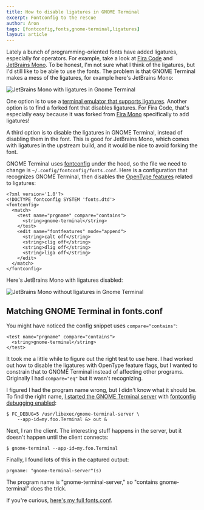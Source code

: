 ```yaml
---
title: How to disable ligatures in GNOME Terminal
excerpt: Fontconfig to the rescue
author: Aron
tags: [fontconfig,fonts,gnome-terminal,ligatures]
layout: article
---
```


Lately a bunch of programming-oriented fonts have added ligatures, especially
for operators. For example, take a look at [Fira
Code](https://github.com/tonsky/FiraCode) and [JetBrains
Mono](https://www.jetbrains.com/lp/mono/). To be honest, I'm not sure what
I think of the ligatures, but I'd still like to be able to use the fonts. The
problem is that GNOME Terminal makes a mess of the ligatures, for example here's
JetBrains Mono:

<div className="post-image wide">
  <img alt="JetBrains Mono with ligatures in Gnome Terminal" src="/img/as-is/gnome-terminal-jetbrains-mono-ligatures.png">
</div>

One option is to use a [terminal emulator that supports
ligatures](https://github.com/tonsky/FiraCode/blob/master/README.md#terminal-support).
Another option is to find a forked font that disables ligatures. For Fira Code,
that's especially easy because it was forked from [Fira
Mono](http://mozilla.github.io/Fira/) specifically to add ligatures!

A third option is to disable the ligatures in GNOME Terminal, instead of
disabling them in the font. This is good for JetBrains Mono, which comes with
ligatures in the upstream build, and it would be nice to avoid forking the font.

GNOME Terminal uses
[fontconfig](https://www.freedesktop.org/wiki/Software/fontconfig/) under the
hood, so the file we need to change is `~/.config/fontconfig/fonts.conf`. Here
is a configuration that recognizes GNOME Terminal, then disables the [OpenType
features](https://docs.microsoft.com/en-us/typography/opentype/spec/featurelist)
related to ligatures:

    <?xml version='1.0'?>
    <!DOCTYPE fontconfig SYSTEM 'fonts.dtd'>
    <fontconfig>
      <match>
        <test name="prgname" compare="contains">
          <string>gnome-terminal</string>
        </test>
        <edit name="fontfeatures" mode="append">
          <string>calt off</string>
          <string>clig off</string>
          <string>dlig off</string>
          <string>liga off</string>
        </edit>
      </match>
    </fontconfig>

Here's JetBrains Mono with ligatures disabled:

<div className="post-image wide">
  <img alt="JetBrains Mono without ligatures in Gnome Terminal" src="/img/as-is/gnome-terminal-jetbrains-mono-fixed.png">
</div>

## Matching GNOME Terminal in fonts.conf

You might have noticed the config snippet uses `compare="contains"`:

    <test name="prgname" compare="contains">
      <string>gnome-terminal</string>
    </test>

It took me a little while to figure out the right test to use here. I had worked
out how to disable the ligatures with OpenType feature flags, but I wanted to
constrain that to GNOME Terminal instead of affecting other programs. Originally
I had `compare="eq"` but it wasn't recognizing.

I figured I had the program name wrong, but I didn't know what it should be. To
find the right name, [I started the GNOME Terminal
server](https://wiki.gnome.org/Apps/Terminal/Debugging) with [fontconfig
debugging
enabled](https://www.freedesktop.org/software/fontconfig/fontconfig-user.html#DEBUG):

    $ FC_DEBUG=5 /usr/libexec/gnome-terminal-server \
        --app-id=my.foo.Terminal &> out &

Next, I ran the client. The interesting stuff happens in the server, but it
doesn't happen until the client connects:

    $ gnome-terminal --app-id=my.foo.Terminal

Finally, I found lots of this in the captured output:

    prgname: "gnome-terminal-server"(s)

The program name is "gnome-terminal-server," so "contains gnome-terminal" does
the trick.

If you're curious, [here's my full fonts.conf](https://github.com/agriffis/skel/blob/master/fontconfig/.config/fontconfig/fonts.conf).
